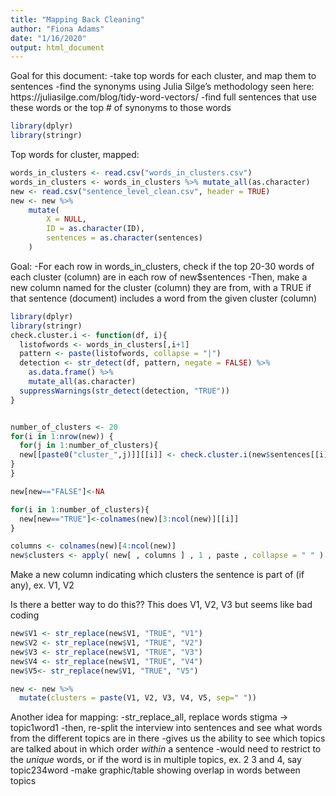 ```yaml
---
title: "Mapping Back Cleaning"
author: "Fiona Adams"
date: "1/16/2020"
output: html_document
---
```


Goal for this document: 
-take top words for each cluster, and map them to sentences
-find the synonyms using Julia Silge's methodology seen here: https://juliasilge.com/blog/tidy-word-vectors/
-find full sentences that use these words or the top # of synonyms to those words
```r
library(dplyr)
library(stringr)
```

Top words for cluster, mapped:
```r
words_in_clusters <- read.csv("words_in_clusters.csv")
words_in_clusters <- words_in_clusters %>% mutate_all(as.character)
new <- read.csv("sentence_level_clean.csv", header = TRUE)
new <- new %>%
    mutate(
        X = NULL,
        ID = as.character(ID),
        sentences = as.character(sentences)
    )
```

Goal:
-For each row in words_in_clusters, check if the top 20-30 words of each cluster (column) are in each row of new$sentences
-Then, make a new column named for the cluster (column) they are from, with a TRUE if that sentence (document) includes a word from the given cluster (column)


```r
library(dplyr)
library(stringr)
check.cluster.i <- function(df, i){
  listofwords <- words_in_clusters[,i+1]
  pattern <- paste(listofwords, collapse = "|")
  detection <- str_detect(df, pattern, negate = FALSE) %>%
    as.data.frame() %>% 
    mutate_all(as.character)
  suppressWarnings(str_detect(detection, "TRUE"))
}


number_of_clusters <- 20
for(i in 1:nrow(new)) {
  for(j in 1:number_of_clusters){
  new[[paste0("cluster_",j)]][[i]] <- check.cluster.i(new$sentences[[i]], j)
}
}
```

```r
new[new=="FALSE"]<-NA
```

```r
for(i in 1:number_of_clusters){
  new[new=="TRUE"]<-colnames(new)[3:ncol(new)][[i]]
}
```



```r
columns <- colnames(new)[4:ncol(new)]
new$clusters <- apply( new[ , columns ] , 1 , paste , collapse = " " )
```


Make a new column indicating which clusters the sentence is part of (if any), ex. V1, V2

Is there a better way to do this?? This does V1, V2, V3 but seems like bad coding
```r
new$V1 <- str_replace(new$V1, "TRUE", "V1")
new$V2 <- str_replace(new$V1, "TRUE", "V2")
new$V3 <- str_replace(new$V1, "TRUE", "V3")
new$V4 <- str_replace(new$V1, "TRUE", "V4")
new$V5<- str_replace(new$V1, "TRUE", "V5")

new <- new %>% 
  mutate(clusters = paste(V1, V2, V3, V4, V5, sep=" "))
```

Another idea for mapping:
-str_replace_all, replace words stigma -> topic1word1
-then, re-split the interview into sentences and see what words from the different topics are in there
-gives us the ability to see which topics are talked about in which order *within* a sentence
-would need to restrict to the *unique* words, or if the word is in multiple topics, ex. 2 3 and 4, say topic234word
-make graphic/table showing overlap in words between topics


